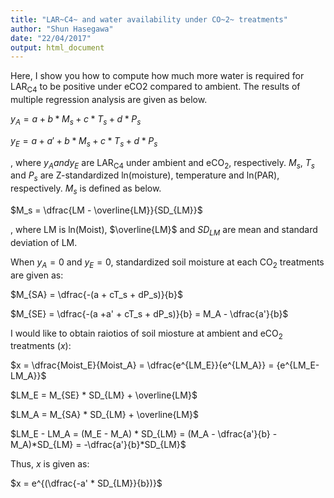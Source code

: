 ```yaml
---
title: "LAR~C4~ and water availability under CO~2~ treatments"
author: "Shun Hasegawa"
date: "22/04/2017"
output: html_document
---
```


Here, I show you how to compute how much more water is required for LAR~C4~ to be positive under eCO2 compared to ambient. The results of multiple regression analysis are given as below.


$y_A = a + b * M_s + c * T_s +  d * P_s$

$y_E = a +a' + b * M_s + c * T_s +  d * P_s$

, where $y_A and y_E$ are LAR~C4~ under ambient and eCO~2~, respectively. $M_s$, $T_s$ and $P_s$ are Z-standardized ln(moisture), temperature and ln(PAR), respectively. $M_s$ is defined as below.


$M_s = \dfrac{LM - \overline{LM}}{SD_{LM}}$

, where LM is ln(Moist), $\overline{LM}$ and $SD_{LM}$ are mean and standard deviation of LM.

When $y_A = 0$ and $y_E = 0$, standardized soil moisture at each CO~2~ treatments are given as:

$M_{SA} = \dfrac{-(a + cT_s + dP_s)}{b}$

$M_{SE} = \dfrac{-(a +a' + cT_s + dP_s)}{b} = M_A - \dfrac{a'}{b}$

I would like to obtain raiotios of soil miosture at ambient and eCO~2~ treatments ($x$):

$x = \dfrac{Moist_E}{Moist_A} = \dfrac{e^{LM_E}}{e^{LM_A}} = {e^{LM_E-LM_A}}$


$LM_E = M_{SE} * SD_{LM} + \overline{LM}$

$LM_A = M_{SA} * SD_{LM} + \overline{LM}$

$LM_E - LM_A = (M_E - M_A) * SD_{LM} = (M_A - \dfrac{a'}{b} - M_A)*SD_{LM} = -\dfrac{a'}{b}*SD_{LM}$

Thus, $x$ is given as:

$x = e^{(\dfrac{-a' * SD_{LM}}{b})}$

